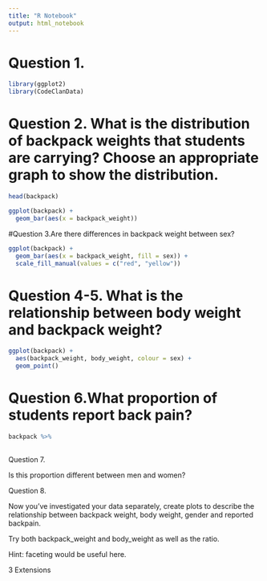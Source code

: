 ```yaml
---
title: "R Notebook"
output: html_notebook
---
```


# Question 1.

```r
library(ggplot2)
library(CodeClanData)
```

# Question 2. What is the distribution of backpack weights that students are carrying? Choose an appropriate graph to show the distribution.

```r
head(backpack)
```


```r
ggplot(backpack) +
  geom_bar(aes(x = backpack_weight))
```


#Question 3.Are there differences in backpack weight between sex?
```r
ggplot(backpack) +
  geom_bar(aes(x = backpack_weight, fill = sex)) +
  scale_fill_manual(values = c("red", "yellow"))
```


# Question 4-5. What is the relationship between body weight and backpack weight?

```r
ggplot(backpack) +
  aes(backpack_weight, body_weight, colour = sex) +
  geom_point()
```



# Question 6.What proportion of students report back pain?


```r
backpack %>%
  
```


Question 7.

Is this proportion different between men and women?

Question 8.

Now you’ve investigated your data separately, create plots to describe the relationship between backpack weight, body weight, gender and reported backpain.

Try both backpack_weight and body_weight as well as the ratio.

Hint: faceting would be useful here.

3 Extensions